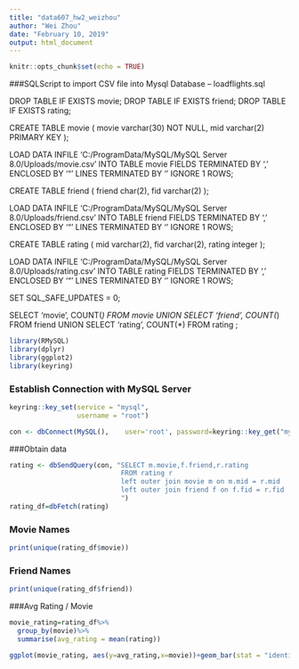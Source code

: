 ```yaml
---
title: "data607_hw2_weizhou"
author: "Wei Zhou"
date: "February 10, 2019"
output: html_document
---
```


```r
knitr::opts_chunk$set(echo = TRUE)
```

###SQLScript to import CSV file into Mysql Database
-- loadflights.sql

DROP TABLE IF EXISTS movie;
DROP TABLE IF EXISTS friend;
DROP TABLE IF EXISTS rating;


CREATE TABLE movie (
  movie varchar(30)  NOT NULL,
  mid varchar(2) PRIMARY KEY
  );
  
LOAD DATA INFILE 'C:/ProgramData/MySQL/MySQL Server 8.0/Uploads/movie.csv' 
INTO TABLE movie 
FIELDS TERMINATED BY ',' 
ENCLOSED BY '"'
LINES TERMINATED BY '\r\n'
IGNORE 1 ROWS;

CREATE TABLE friend (
  friend char(2),
  fid varchar(2)
  );
  
LOAD DATA INFILE 'C:/ProgramData/MySQL/MySQL Server 8.0/Uploads/friend.csv' 
INTO TABLE friend
FIELDS TERMINATED BY ',' 
ENCLOSED BY '"'
LINES TERMINATED BY '\r\n'
IGNORE 1 ROWS;

CREATE TABLE rating (
mid varchar(2),
fid varchar(2),
rating integer
);

LOAD DATA INFILE 'C:/ProgramData/MySQL/MySQL Server 8.0/Uploads/rating.csv' 
INTO TABLE rating
FIELDS TERMINATED BY ',' 
ENCLOSED BY '"'
LINES TERMINATED BY '\r\n'
IGNORE 1 ROWS;


SET SQL_SAFE_UPDATES = 0;

SELECT 'movie', COUNT(*) FROM movie
  UNION
SELECT 'friend', COUNT(*) FROM friend
  UNION
SELECT 'rating', COUNT(*) FROM rating ; 


```r
library(RMySQL)
library(dplyr)
library(ggplot2)
library(keyring)
```

### Establish Connection with MySQL Server
```r
keyring::key_set(service = "mysql", 
                 username = "root")

con <- dbConnect(MySQL(),    user='root', password=keyring::key_get("mysql","root"),   dbname='movies', host='localhost')
```
###Obtain data 
```r
rating <- dbSendQuery(con, "SELECT m.movie,f.friend,r.rating
                            FROM rating r 
                            left outer join movie m on m.mid = r.mid 
                            left outer join friend f on f.fid = r.fid
                            ")
rating_df=dbFetch(rating)
```

### Movie Names
```r
print(unique(rating_df$movie))
```
### Friend Names
```r
print(unique(rating_df$friend))
```
###Avg Rating / Movie
```r
movie_rating=rating_df%>%
  group_by(movie)%>%
  summarise(avg_rating = mean(rating))

ggplot(movie_rating, aes(y=avg_rating,x=movie))+geom_bar(stat = "identity")+theme(axis.text.x=element_text(angle=90, hjust=1))
  
```



